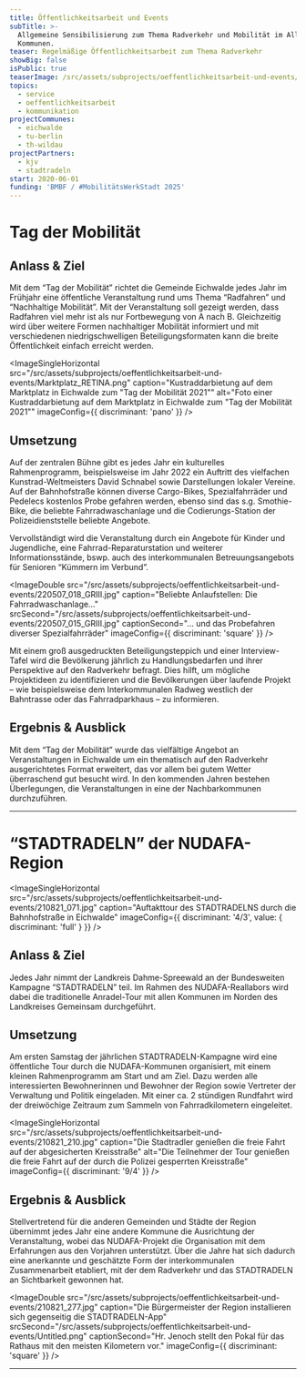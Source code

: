 ```yaml
---
title: Öffentlichkeitsarbeit und Events
subTitle: >-
  Allgemeine Sensibilisierung zum Thema Radverkehr und Mobilität im Alltag der
  Kommunen.
teaser: Regelmäßige Öffentlichkeitsarbeit zum Thema Radverkehr
showBig: false
isPublic: true
teaserImage: /src/assets/subprojects/oeffentlichkeitsarbeit-und-events/teaserImage.png
topics:
  - service
  - oeffentlichkeitsarbeit
  - kommunikation
projectCommunes:
  - eichwalde
  - tu-berlin
  - th-wildau
projectPartners:
  - kjv
  - stadtradeln
start: 2020-06-01
funding: 'BMBF / #MobilitätsWerkStadt 2025'
---
```


# Tag der Mobilität

## Anlass & Ziel

Mit dem “Tag der Mobilität” richtet die Gemeinde Eichwalde jedes Jahr im Frühjahr eine öffentliche Veranstaltung rund ums Thema “Radfahren” und “Nachhaltige Mobilität”. Mit der Veranstaltung soll gezeigt werden, dass Radfahren viel mehr ist als nur Fortbewegung von A nach B. Gleichzeitig wird über weitere Formen nachhaltiger Mobilität informiert und mit verschiedenen niedrigschwelligen Beteiligungsformaten kann die breite Öffentlichkeit einfach erreicht werden.

<ImageSingleHorizontal
  src="/src/assets/subprojects/oeffentlichkeitsarbeit-und-events/Marktplatz_RETINA.png"
  caption="Kustraddarbietung auf dem Marktplatz in Eichwalde zum &#x22;Tag der Mobilität 2021&#x22;"
  alt="Foto einer Kustraddarbietung auf dem Marktplatz in Eichwalde zum &#x22;Tag der Mobilität 2021&#x22;"
  imageConfig={{ discriminant: 'pano' }}
/>

## Umsetzung

Auf der zentralen Bühne gibt es jedes Jahr ein kulturelles Rahmenprogramm, beispielsweise im Jahr 2022 ein Auftritt des vielfachen Kunstrad-Weltmeisters David Schnabel sowie Darstellungen lokaler Vereine. Auf der Bahnhofstraße können diverse Cargo-Bikes, Spezialfahrräder und Pedelecs kostenlos Probe gefahren werden, ebenso sind das s.g. Smothie-Bike, die beliebte Fahrradwaschanlage und die Codierungs-Station der Polizeidienststelle beliebte Angebote.

Vervollständigt wird die Veranstaltung durch ein Angebote für Kinder und Jugendliche, eine Fahrrad-Reparaturstation und weiterer Informationsstände, bswp. auch des interkommunalen Betreuungsangebots für Senioren “Kümmern im Verbund”.

<ImageDouble
  src="/src/assets/subprojects/oeffentlichkeitsarbeit-und-events/220507_018_GRIII.jpg"
  caption="Beliebte Anlaufstellen: Die Fahrradwaschanlage…"
  srcSecond="/src/assets/subprojects/oeffentlichkeitsarbeit-und-events/220507_015_GRIII.jpg"
  captionSecond="… und das Probefahren diverser Spezialfahrräder"
  imageConfig={{ discriminant: 'square' }}
/>

Mit einem groß ausgedruckten Beteiligungsteppich und einer Interview-Tafel wird die Bevölkerung jährlich zu Handlungsbedarfen und ihrer Perspektive auf den Radverkehr befragt. Dies hilft, um mögliche Projektideen zu identifizieren und die Bevölkerungen über laufende Projekt – wie beispielsweise dem Interkommunalen Radweg westlich der Bahntrasse oder das Fahrradparkhaus – zu informieren.

## Ergebnis & Ausblick

Mit dem “Tag der Mobilität” wurde das vielfältige Angebot an Veranstaltungen in Eichwalde um ein thematisch auf den Radverkehr ausgerichtetes Format erweitert, das vor allem bei gutem Wetter überraschend gut besucht wird. In den kommenden Jahren bestehen Überlegungen, die Veranstaltungen in eine der Nachbarkommunen durchzuführen.

---

# “STADTRADELN” der NUDAFA-Region

<ImageSingleHorizontal
  src="/src/assets/subprojects/oeffentlichkeitsarbeit-und-events/210821_071.jpg"
  caption="Auftakttour des STADTRADELNS durch die Bahnhofstraße in Eichwalde"
  imageConfig={{ discriminant: '4/3', value: { discriminant: 'full' } }}
/>

## Anlass & Ziel

Jedes Jahr nimmt der Landkreis Dahme-Spreewald an der Bundesweiten Kampagne “STADTRADELN” teil. Im Rahmen des NUDAFA-Reallabors wird dabei die traditionelle Anradel-Tour mit allen Kommunen im Norden des Landkreises Gemeinsam durchgeführt.

## Umsetzung

Am ersten Samstag der jährlichen STADTRADELN-Kampagne wird eine öffentliche Tour durch die NUDAFA-Kommunen organisiert, mit einem kleinen Rahmenprogramm am Start und am Ziel. Dazu werden alle interessierten Bewohnerinnen und Bewohner der Region sowie Vertreter der Verwaltung und Politik eingeladen. Mit einer ca. 2 stündigen Rundfahrt wird der dreiwöchige Zeitraum zum Sammeln von Fahrradkilometern eingeleitet.

<ImageSingleHorizontal
  src="/src/assets/subprojects/oeffentlichkeitsarbeit-und-events/210821_210.jpg"
  caption="Die Stadtradler genießen die freie Fahrt auf der abgesicherten Kreisstraße"
  alt="Die Teilnehmer der Tour genießen die freie Fahrt auf der durch die Polizei gesperrten Kreisstraße"
  imageConfig={{ discriminant: '9/4' }}
/>

## Ergebnis & Ausblick

Stellvertretend für die anderen Gemeinden und Städte der Region übernimmt jedes Jahr eine andere Kommune die Ausrichtung der Veranstaltung, wobei das NUDAFA-Projekt die Organisation mit dem Erfahrungen aus den Vorjahren unterstützt. Über die Jahre hat sich dadurch eine anerkannte und geschätzte Form der interkommunalen Zusammenarbeit etabliert, mit der dem Radverkehr und das STADTRADELN an Sichtbarkeit gewonnen hat.

<ImageDouble
  src="/src/assets/subprojects/oeffentlichkeitsarbeit-und-events/210821_277.jpg"
  caption="Die Bürgermeister der Region installieren sich gegenseitig die STADTRADELN-App"
  srcSecond="/src/assets/subprojects/oeffentlichkeitsarbeit-und-events/Untitled.png"
  captionSecond="Hr. Jenoch stellt den Pokal für das Rathaus mit den meisten Kilometern vor."
  imageConfig={{ discriminant: 'square' }}
/>

---
